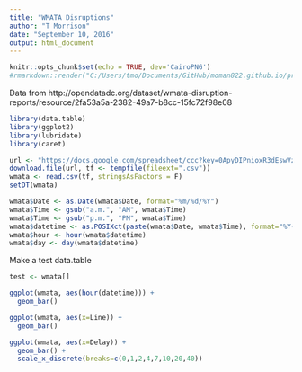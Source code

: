 ```yaml
---
title: "WMATA Disruptions"
author: "T Morrison"
date: "September 10, 2016"
output: html_document
---
```


```r
knitr::opts_chunk$set(echo = TRUE, dev='CairoPNG')
#rmarkdown::render("C:/Users/tmo/Documents/GitHub/moman822.github.io/projects/DC_projects/wmata1.rmd")
```

Data from http://opendatadc.org/dataset/wmata-disruption-reports/resource/2fa53a5a-2382-49a7-b8cc-15fc72f98e08

```r
library(data.table)
library(ggplot2)
library(lubridate)
library(caret)
```

```r
url <- "https://docs.google.com/spreadsheet/ccc?key=0ApyDIPnioxR3dEswVzIxb2NCdnZTLUZDZE9pTnhMcGc&usp=sharing&output=csv"
download.file(url, tf <- tempfile(fileext=".csv"))
wmata <- read.csv(tf, stringsAsFactors = F)
setDT(wmata)

wmata$Date <- as.Date(wmata$Date, format="%m/%d/%Y")
wmata$Time <- gsub("a.m.", "AM", wmata$Time)
wmata$Time <- gsub("p.m.", "PM", wmata$Time)
wmata$datetime <- as.POSIXct(paste(wmata$Date, wmata$Time), format="%Y-%m-%d %I:%M %p")
wmata$hour <- hour(wmata$datetime)
wmata$day <- day(wmata$datetime)
```

Make a test data.table
```r

test <- wmata[]
```





```r
ggplot(wmata, aes(hour(datetime))) +
  geom_bar()
```



```r
ggplot(wmata, aes(x=Line)) +
  geom_bar()
```

```r
ggplot(wmata, aes(x=Delay)) +
  geom_bar() +
  scale_x_discrete(breaks=c(0,1,2,4,7,10,20,40))
```
























